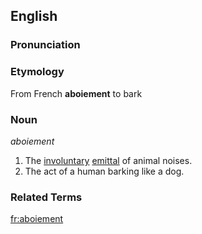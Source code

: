 ==English==

===Pronunciation===
{{substub}}

===Etymology===
From French '''aboiement''' to bark

===Noun===
''aboiement''

# The [[involuntary]] [[emit|emittal]] of animal noises.
# The act of a human barking like a dog.

===Related Terms===
{{substub}}

[[fr:aboiement]]